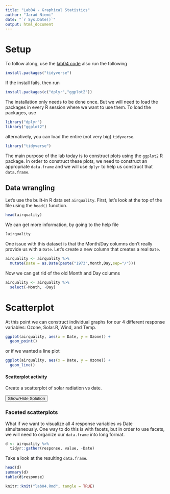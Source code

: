 ```yaml
---
title: "Lab04 - Graphical Statistics"
author: "Jarad Niemi"
date: "`r Sys.Date()`"
output: html_document
---
```


# Setup

To follow along, use the [lab04 code](lab04.R) also run the following

```r
install.packages("tidyverse")
```

If the install fails, then run

```r
install.packages(c("dplyr","ggplot2"))
```

The installation only needs to be done once. 
But we will need to load the packages in every R session where we want to use 
them.
To load the packages, use 

```r
library("dplyr")
library("ggplot2")
```

alternatively, you can load the entire (not very big) `tidyverse`.

```r
library("tidyverse")
```


The main purpose of the lab today is to construct plots using the `ggplot2`
R package.
In order to construct these plots, 
we need to construct an appropriate `data.frame` and we will use 
`dplyr` to help us construct that `data.frame`. 


## Data wrangling

Let's use the built-in R data set `airquality`.
First, let's look at the top of the file using the `head()` function.

```r
head(airquality)
```

We can get more information, by going to the help file

```r
?airquality
```

One issue with this dataset is that the Month/Day columns don't really provide 
us with a `Date`.
Let's create a new column that creates a real `Date`.

```r
airquality <- airquality %>%
  mutate(Date = as.Date(paste("1973",Month,Day,sep="/"))) 
```

Now we can get rid of the old Month and Day columns

```r
airquality <- airquality %>%
  select(-Month, -Day)
```

# Scatterplot

At this point we can construct individual graphs for our 4 different response
variables: Ozone, Solar.R, Wind, and Temp.

```r
ggplot(airquality, aes(x = Date, y = Ozone)) +
  geom_point()
```

or if we wanted a line plot

```r
ggplot(airquality, aes(x = Date, y = Ozone)) +
  geom_line()
```

#### Scatterplot activity

Create a scatterplot of solar radiation vs date.

<div id="scatterplot_activity_solution" style="display:none"> 
```r
ggplot(airquality, aes(x = Date, y = Solar.R)) +
  geom_point()
```
</div> 
<button title="Show a solution" type="button" onclick="if(document.getElementById('scatterplot_activity_solution') .style.display=='none') {document.getElementById('scatterplot_activity_solution') .style.display=''}else{document.getElementById('scatterplot_activity_solution') .style.display='none'}">Show/Hide Solution</button>


### Faceted scatterplots

What if we want to visualize all 4 response variables vs Date simultaneously.
One way to do this is with facets, but in order to use facets, we will need
to organize our `data.frame` into long format. 

```r
d <- airquality %>%
  tidyr::gather(response, value, -Date)
```

Take a look at the resulting `data.frame`.

```r
head(d)
summary(d)
table(d$response)
```




```r
knitr::knit("lab04.Rmd", tangle = TRUE)
```
